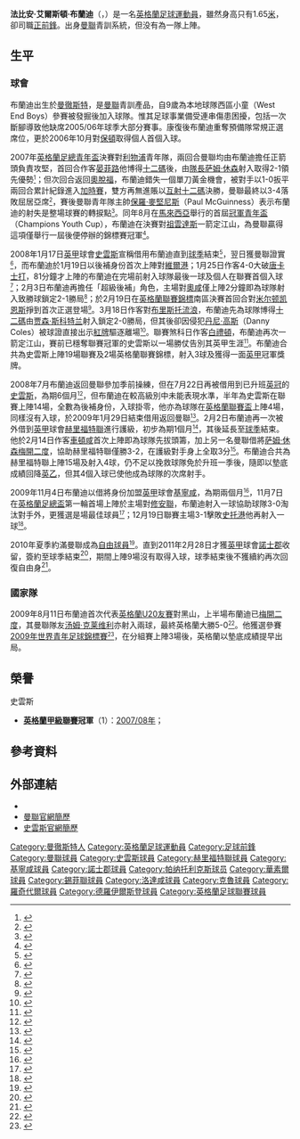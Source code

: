 {{noteTA
|G1=MUFC|G2=足球|G3=FAcup
|T=zh-hans:费比安·布兰迪;zh-hk:法比安·布蘭迪;zh-tw:費比安·布蘭迪;
|1=zh-hans:费比安·布兰迪;zh-hk:法比安·布蘭迪;zh-tw:費比安·布蘭迪;
|2=zh-hans:费比安·厄尔斯顿·布兰迪;zh-hk:法比安·艾爾斯頓·布蘭迪;zh-tw:費比安·厄爾斯頓·布蘭迪;
|3=zh-hans:布兰迪;zh-hk:布蘭迪;zh-tw:布蘭迪;
|4=zh-hans:贾森·斯科特兰; zh-hk:積遜·史葛蘭特;
}}
{{Football player infobox
|          playername = 法比安·布蘭迪<br />''Febian Brandy''
| image         = File:FebianBrandy.jpg
| image_size    = 200px
|            fullname = Febian Earlston Brandy
|         dateofbirth = {{birth date and age|1989|2|4|df=y}}
|         cityofbirth = [[曼彻斯特|曼彻斯特]]
|      countryofbirth = [[英格蘭|英格蘭]] 
|              height = {{height|m=1.65}}
|            position = [[前鋒_(足球)|前鋒]]
|         currentclub = 
|          clubnumber = 
|          youthyears = 1998–2007 
|          youthclubs = [[曼聯預備隊及青訓學院|曼聯]]
|              years1 = 2007–2010 
|              clubs1 = [[曼徹斯特聯足球俱樂部|曼聯]]     
|               caps1 = 0  
|              goals1 = 0
|              years2 = 2008      
|              clubs2 = → [[斯旺西城足球俱乐部|史雲斯]]
|               caps2 = 19 
|              goals2 = 3
|              years3 = 2008–2009 
|              clubs3 = → [[斯旺西城足球俱乐部|史雲斯]]  
|               caps3 = 14 
|              goals3 = 0
|              years4 = 2009      
|              clubs4 = → [[靴尔福特联足球俱乐部|赫里福特聯]]
|               caps4 = 15 
|              goals4 = 4
|              years5 = 2009–2010 
|              clubs5 = → [[吉林汉姆足球俱乐部|基寧咸]]       
|               caps5 = 7  
|              goals5 = 1
|              years6 = 2011      
|              clubs6 = [[諾士郡足球會|諾士郡]]                
|               caps6 = 9  
|              goals6 = 0
|              years7 = 2012      
|              clubs7 = [[帕纳托利克斯足球俱乐部|帕納托利克斯]]                  
|               caps7 = 0  
|              goals7 = 0
|              years8 = 2012–2013 
|              clubs8 = [[沃尔索尔足球俱乐部|華素爾]]                          
|               caps8 = 34 
|              goals8 = 7
|              years9 = 2013–2014 
|              clubs9 = [[谢菲尔德联足球俱乐部|錫菲聯]]        
|               caps9 = 14 
|              goals9 = 0
|             years10 = 2014      
|             clubs10 = → [[沃尔索尔足球俱乐部|華素爾]]            
|              caps10 = 20 
|             goals10 = 4
|             years11 = 2014     
|             clubs11 = [[罗瑟勒姆足球俱乐部|洛達咸]]       
|              caps11 = 1  
|             goals11 = 0
|             years12 = 2014      
|             clubs12 = → [[克鲁足球俱乐部|克魯]]
|              caps12 = 8  
|             goals12 = 1
|             years13 = 2015
|             clubs13 = [[罗奇代尔足球俱乐部|羅奇代爾]]
|              caps13 = 4 
|             goals13 = 0
|             years14 = 2016
|             clubs14 = [[烏汶UMT聯足球俱樂部|烏汶UMT聯]]
|              caps14 = 1
|             goals14 = 0
|             years15 = 2017
|             clubs15 = [[艾贝斯费特联足球俱乐部|艾贝斯费特联]]
|              caps15 = 1
|             goals15 = 0
|             years16 = 2018
|             clubs16 = [[德羅伊爾斯登足球會|德羅伊爾斯登]]
|              caps16 = 
|      nationalyears1 = 2004–2005 
|       nationalteam1 = [[英格蘭16歲以下足球代表隊|英格蘭U16]] 
|       nationalcaps1 = 4 
|      nationalgoals1 = 2
|      nationalyears2 = 2005–2006 
|       nationalteam2 = [[英格蘭17歲以下足球代表隊|英格蘭U17]] 
|       nationalcaps2 = 2 
|      nationalgoals2 = 1
|      nationalyears3 = 2006–2007 
|       nationalteam3 = [[英格蘭18歲以下足球代表隊|英格蘭U18]] 
|       nationalcaps3 = 2 
|      nationalgoals3 = 1
|      nationalyears4 = 2007–2008 
|       nationalteam4 = [[英格蘭19歲以下足球代表隊|英格蘭U19]] 
|       nationalcaps4 = 5 
|      nationalgoals4 = 2
|      nationalyears5 = 2009      
|       nationalteam5 = [[英格蘭20歲以下足球代表隊|英格蘭U20]] 
|       nationalcaps5 = 4 
|      nationalgoals5 = 2
|         club-update = 14:02, 25 November 2014 (UTC)
| nationalteam-update = 17:07, 13 October 2013 (UTC)
}}
'''法比安·艾爾斯頓·布蘭迪'''（{{lang-en|'''Febian Earlston Brandy'''}}，{{bd|1989年|2月4日|catidx=Febian Brandy}}）是一名[[英格蘭|英格蘭]][[英式足球|足球]][[運動員|運動員]]，雖然身高只有1.65[[米_(單位)|米]]，卻司職[[前鋒_(足球)|正前鋒]]。出身[[曼聯預備隊及青訓學院|曼聯]]青訓系統，但没有為一隊上陣。

== 生平 ==
=== 球會 ===
布蘭迪出生於[[曼徹斯特|曼徹斯特]]，是[[曼徹斯特聯足球俱樂部|曼聯]]青訓產品，自9歲為本地球隊西區小童（West End Boys）參賽被發掘後加入球隊。惟其足球事業備受連串傷患困擾，包括一次斷腳導致他缺席2005/06年球季大部分賽事。康復後布蘭迪重奪預備隊常規正選席位，更於2006年10月對[[博尔顿足球俱乐部|保頓]]取得個人首個入球。

2007年[[英格蘭足總青年盃|英格蘭足總青年盃]]決賽對[[利物浦足球俱乐部|利物浦]]青年隊，兩回合曼聯均由布蘭迪擔任正箭頭負責攻堅，首回合作客[[晏菲路球場|晏菲路]]他博得[[十二碼|十二碼]]後，由[[隊長_(足球)|隊長]][[萨姆·休森|萨姆·休森]]射入取得2-1領先優勢<small><ref>{{cite news |language=en |url=http://news.bbc.co.uk/sport2/hi/football/6557875.stm |title=Man Utd gain Youth Cup advantage |publisher=[[BBC|BBC]] Sport |date=2007-04-16 |accessdate=2010-03-15 |archive-date=2021-01-25 |archive-url=https://web.archive.org/web/20210125235342/http://news.bbc.co.uk/sport2/hi/football/6557875.stm |dead-url=no }}</ref></small>；但次回合返回[[奧脫福球場|奧脫福]]，布蘭迪錯失一個單刀黃金機會，被對手以1-0扳平兩回合累計紀錄進入[[加時賽|加時賽]]，雙方再無進賬以[[互射十二碼|互射十二碼]]決勝，曼聯最終以3-4落敗屈居亞席<small><ref>{{cite news |language=en |url=http://news.bbc.co.uk/sport2/hi/football/6592847.stm |title=Liverpool secure FA Youth Cup win |publisher=[[BBC|BBC]] Sport |date=2007-04-26 |accessdate=2010-03-15 |archive-date=2016-09-07 |archive-url=https://web.archive.org/web/20160907164603/http://news.bbc.co.uk/sport2/hi/football/6592847.stm |dead-url=no }}</ref></small>，賽後曼聯青年隊主帥[[保羅·麥堅尼斯|保羅·麥堅尼斯]]（Paul McGuinness）表示布蘭迪的射失是整場球賽的轉捩點<small><ref>{{cite web |language=en |url=http://www.thefa.com/TheFACup/FACompetitions/TheFAYouthCup/NewsAndFeatures/2009/FAYC_Reaction2.aspx |title=McGuinness takes stock |publisher=[[英格蘭足球總會|''thefa.com'']] |date=2007-04-27 |accessdate=2010-03-15 }}</ref></small>。同年8月在[[馬來西亞|馬來西亞]]舉行的首屆[[冠軍青年盃|冠軍青年盃]]（Champions Youth Cup），布蘭迪在決賽對[[尤文图斯足球俱乐部|祖雲達斯]]一箭定江山，為曼聯贏得這項僅舉行一屆後便停辦的錦標賽冠軍<small><ref>{{cite web |language=en |url=http://www.manutd.com/default.sps?pagegid={B4CEE8FA-9A47-47BC-B069-3F7A2F35DB70}&newsid=464561 |title=Reds triumph in Malaysia |publisher=[[曼徹斯特聯足球俱樂部|''manutd.com'']] |date=2007-08-19 |accessdate=2010-03-15 |archive-url=https://web.archive.org/web/20071130094629/http://www.manutd.com/default.sps?pagegid=%7BB4CEE8FA-9A47-47BC-B069-3F7A2F35DB70%7D&newsid=464561 |archive-date=2007-11-30 |dead-url=yes }}</ref></small>。

2008年1月17日[[英甲|英甲]]球會[[斯旺西城足球俱乐部|史雲斯]]宣稱借用布蘭迪直到[[2007年至2008年英格蘭足球甲級聯賽|球季]]結束<small><ref>{{cite news |language=en |title=Swans to sign Man United striker |url=http://www.swanseacity.premiumtv.co.uk/page/Latest/0,,10354~1216754,00.html |publisher=[[斯旺西城足球俱乐部|''swanseacity.premiumtv.co.uk'']] |date=2008-01-17 |accessdate=2010-03-15 |deadurl=yes |archiveurl=https://web.archive.org/web/20080118050200/http://www.swanseacity.premiumtv.co.uk/page/Latest/0%2C%2C10354~1216754%2C00.html |archivedate=2008-01-18 }}</ref></small>，翌日獲曼聯證實<small><ref>{{cite news |language=en |title=Swansea order Brandy |url=http://www.manutd.com/default.sps?pagegid={B4CEE8FA-9A47-47BC-B069-3F7A2F35DB70}&newsid=524235 |publisher=[[曼徹斯特聯足球俱樂部|''manutd.com'']] |date=2008-01-17 |accessdate=2010-03-15 |archive-url=https://web.archive.org/web/20100329132242/http://www.manutd.com/default.sps?pagegid=%7BC04A2C83-66A3-4F51-9183-CE06BBABF071%7D |archive-date=2010-03-29 |dead-url=yes }}</ref></small>，而布蘭迪於1月19日以後補身份首次上陣對[[韦尔港足球俱乐部|維爾港]]；1月25日作客4-0大破[[唐卡斯特流浪足球俱乐部|唐卡士打]]，81分鐘才上陣的布蘭迪在完場前射入球隊最後一球及個人在聯賽首個入球<small><ref>{{cite news |language=en |url=http://news.bbc.co.uk/sport2/hi/football/eng_div_2/7197687.stm |title=Doncaster 0-4 Swansea |publisher=[[BBC|BBC]] Sport |date=2009-01-25 |accessdate=2010-03-15 |archive-date=2016-03-07 |archive-url=https://web.archive.org/web/20160307125213/http://news.bbc.co.uk/sport2/hi/football/eng_div_2/7197687.stm |dead-url=no }}</ref></small>；2月3日布蘭迪再擔任「超級後補」角色，主場對[[奥尔德姆足球俱乐部|奧咸]]僅上陣2分鐘即為球隊射入致勝球鎖定2-1勝局<small><ref>{{cite news |language=en |url=http://news.bbc.co.uk/sport2/hi/football/eng_div_2/7210744.stm |title=Swansea 2-1 Oldham |publisher=[[BBC|BBC]] Sport |date=2008-02-03 |accessdate=2010-03-15 |archive-date=2018-07-01 |archive-url=https://web.archive.org/web/20180701002524/http://news.bbc.co.uk/sport2/hi/football/eng_div_2/7210744.stm |dead-url=no }}</ref></small>；於2月19日在[[英格蘭聯賽錦標|英格蘭聯賽錦標]]南區決賽首回合對[[米尔顿凯恩斯足球俱乐部|米尔顿凯恩斯]]掙到首次正選登場<small><ref>{{cite news |language=en |url=http://news.bbc.co.uk/sport2/hi/football/7250423.stm |title=Swansea 0-1 MK Dons |publisher=[[BBC|BBC]] Sport |date=2008-02-19 |accessdate=2010-03-15 |archive-date=2020-10-16 |archive-url=https://web.archive.org/web/20201016232136/http://news.bbc.co.uk/sport2/hi/football/7250423.stm |dead-url=no }}</ref></small>。3月18日作客對[[布里斯托流浪足球俱乐部|布里斯托流浪]]，布蘭迪先為球隊博得[[十二碼|十二碼]]由[[贾森·斯科特兰|贾森·斯科特兰]]射入鎖定2-0勝局，但其後卻因侵犯[[丹尼·高斯|丹尼·高斯]]（Danny Coles）被球證直接出示[[紅牌|紅牌]]驅逐離場<small><ref>{{cite news |language=en |url=http://news.bbc.co.uk/sport2/hi/football/eng_div_2/7298081.stm |title=Bristol Rovers 0-2 Swansea |publisher=[[BBC|BBC]] Sport |date=2008-03-18 |accessdate=2010-03-15 |archive-date=2019-12-24 |archive-url=https://web.archive.org/web/20191224231632/http://news.bbc.co.uk/sport2/hi/football/eng_div_2/7298081.stm |dead-url=no }}</ref></small>。聯賽煞科日作客[[布莱顿足球俱乐部|白禮頓]]，布蘭迪再次一箭定江山，賽前已穩奪聯賽冠軍的史雲斯以一場勝仗告別其英甲生涯<small><ref>{{cite news |language=en |url=http://news.bbc.co.uk/sport2/hi/football/eng_div_2/7368655.stm |title=Brighton 0-1 Swansea |publisher=[[BBC|BBC]] Sport |date=2008-05-03 |accessdate=2010-03-15 |archive-date=2020-02-17 |archive-url=https://web.archive.org/web/20200217163027/http://news.bbc.co.uk/sport2/hi/football/eng_div_2/7368655.stm |dead-url=no }}</ref></small>。布蘭迪合共為史雲斯上陣19場聯賽及2場英格蘭聯賽錦標，射入3球及獲得一面[[英甲|英甲]]冠軍獎牌。

2008年7月布蘭迪返回曼聯參加季前操練，但在7月22日再被借用到已升班[[英冠|英冠]]的[[斯旺西城足球俱乐部|史雲斯]]，為期6個月<small><ref>{{cite news |language=en |title=Swans snap up Brandy in loan deal |url=http://news.bbc.co.uk/sport1/hi/football/teams/s/swansea_city/7518459.stm |publisher=[[BBC|BBC]] Sport |date=2008-07-22 |accessdate=2010-03-15 |archive-date=2012-12-17 |archive-url=https://www.webcitation.org/6CxvuxKv5?url=http://news.bbc.co.uk/sport2/hi/football/teams/s/swansea_city/7518459.stm |dead-url=no }}</ref></small>，但布蘭迪在較高級別中未能表現水準，半年為史雲斯在聯賽上陣14場，全數為後補身份，入球掛零，他亦為球隊在[[英格蘭聯賽盃|英格蘭聯賽盃]]上陣4場，同樣沒有入球，於2009年1月29日結束借用返回曼聯<small><ref>{{cite news |language=en |title=Brandy ends loan spell at Swansea |url=http://news.bbc.co.uk/sport1/hi/football/teams/s/swansea_city/7824918.stm |publisher=[[BBC|BBC]] Sport |date=2009-01-12 |accessdate=2010-03-15 |archive-date=2009-01-22 |archive-url=https://web.archive.org/web/20090122030840/http://news.bbc.co.uk/sport1/hi/football/teams/s/swansea_city/7824918.stm |dead-url=no }}</ref></small>。2月2日布蘭迪再一次被外借到[[英甲|英甲]]球會[[靴尔福特联足球俱乐部|赫里福特聯]]進行護級，初步為期1個月<small><ref>{{cite news |language=en |title=Bulls take Brandy on loan |url=http://www.skysports.com/story/0,19528,11771_4888747,00.html |publisher=Sky Sports |date=2009-02-02 |accessdate=2010-03-15 |archive-date=2009-02-10 |archive-url=https://web.archive.org/web/20090210040207/http://www.skysports.com/story/0,19528,11771_4888747,00.html |dead-url=no }}</ref></small>，其後延長至[[2008年至2009年英格蘭足球甲級聯賽|球季]]結束。他於2月14日作客[[切尔滕汉姆足球俱乐部|車頓咸]]首次上陣即為球隊先拔頭籌，加上另一名曼聯借將[[萨姆·休森|萨姆·休森]][[梅開二度|梅開二度]]，協助赫里福特聯僅勝3-2，在護級對手身上全取3分<small><ref>{{cite news |language=en |title=Cheltenham 2-3 Hereford |url=http://news.bbc.co.uk/sport1/hi/football/eng_div_2/7872895.stm |publisher=[[BBC|BBC]] Sport |date=2009-02-14 |accessdate=2010-03-15 |archive-date=2009-02-17 |archive-url=https://web.archive.org/web/20090217193510/http://news.bbc.co.uk/sport1/hi/football/eng_div_2/7872895.stm |dead-url=no }}</ref></small>。布蘭迪合共為赫里福特聯上陣15場及射入4球，仍不足以挽救球隊免於升班一季後，隨即以墊底成績回降[[英乙|英乙]]，但其4個入球已使他成為球隊的次席射手。

2009年11月4日布蘭迪以借將身份加盟[[英甲|英甲]]球會[[吉林汉姆足球俱乐部|基寧咸]]，為期兩個月<small><ref>{{cite news |language=en |title=Gills sign up Brandy on loan deal |url=http://news.bbc.co.uk/sport1/hi/football/teams/g/gillingham/8343329.stm |publisher=BBC Sport |date=2009-11-04 |accessdate=2010-03-15 |archive-date=2009-11-07 |archive-url=https://web.archive.org/web/20091107132302/http://news.bbc.co.uk/sport1/hi/football/teams/g/gillingham/8343329.stm |dead-url=no }}</ref></small>，11月7日在[[英格蘭足總盃|英格蘭足總盃]]第一輪首場上陣於主場對[[绍森德足球俱乐部|修安聯]]，布蘭迪射入一球協助球隊3-0淘汰對手外，更獲選是場最佳球員<small><ref>{{cite news |language=en |title=Gillingham 3-0 Southend |url=http://news.bbc.co.uk/sport1/hi/football/fa_cup/8340964.stm |publisher=[[BBC|BBC]] Sport |date=2009-11-07 |accessdate=2010-03-15 }}</ref></small>；12月19日聯賽主場3-1擊敗[[斯托克港足球俱乐部|史托港]]他再射入一球<small><ref>{{cite news |language=en |url=http://news.bbc.co.uk/sport2/hi/football/eng_div_2/8399392.stm |title=Gillingham 3-1 Stockport |publisher=[[BBC|BBC]] Sport |date=2009-12-19 |accessdate=2010-03-15 |archive-date=2020-10-29 |archive-url=https://web.archive.org/web/20201029224239/http://news.bbc.co.uk/sport2/hi/football/eng_div_2/8399392.stm |dead-url=no }}</ref></small>。

2010年夏季約滿曼聯成為[[自由球員|自由球員]]<small><ref>{{cite news |language=en |url=http://www.skysports.com/story/0,19528,11096_6245571,00.html |title=Free Agent - Febian Brandy |publisher=Sky Sports |date=2010-07-20 |accessdate=2010-07-23 |archive-date=2016-03-10 |archive-url=https://web.archive.org/web/20160310082234/http://www.skysports.com/story/0,19528,11096_6245571,00.html |dead-url=no }}</ref></small>。直到2011年2月28日才獲[[英甲|英甲]]球會[[諾士郡足球會|諾士郡]]收留，簽約至球季結束<ref>{{cite news |language=en |url=http://news.bbc.co.uk/sport2/hi/football/teams/n/notts_county/9406883.stm |title=Notts County sign striker Febian Brandy |publisher=''[[BBC_Sport|BBC Sport]]'' |date=2011-02-28 |accessdate=2011-03-01 |archive-date=2020-08-08 |archive-url=https://web.archive.org/web/20200808013255/http://news.bbc.co.uk/sport2/hi/football/teams/n/notts_county/9406883.stm |dead-url=no }}</ref>，期間上陣9場沒有取得入球，球季結束後不獲續約再次回復自由身<ref>{{cite news |language=en |url=http://news.bbc.co.uk/sport2/hi/football/13416928.stm |title=Graeme Lee one of eight to leave Notts County |publisher=''[[BBC_Sport|BBC Sport]]'' |date=2011-05-16 |accessdate=2011-05-17 |archive-date=2011-08-21 |archive-url=https://web.archive.org/web/20110821071130/http://news.bbc.co.uk/sport2/hi/football/13416928.stm |dead-url=no }}</ref>。

=== 國家隊 ===
2009年8月11日布蘭迪首次代表[[英格蘭20歲以下足球代表隊|英格蘭U20]][[友賽|友賽]]對黑山，上半場布蘭迪已[[梅開二度|梅開二度]]，其曼聯隊友[[汤姆·克莱维利|汤姆·克莱维利]]亦射入兩球，最終英格蘭大勝5-0<small><ref>{{cite news |language=en |title=Five star England cruise to victory |url=http://www.thefa.com/England/MensUnder20s/MatchCentre/2009/EnglandMontenegro/england_montenegro_report_110809.aspx |publisher=[[英格蘭足球總會|''thefa.com'']] |date=2009-08-11 |accessdate=2010-03-15 |archive-date=2010-01-25 |archive-url=https://web.archive.org/web/20100125223739/http://thefa.com/England/MensUnder20s/MatchCentre/2009/EnglandMontenegro/england_montenegro_report_110809.aspx |dead-url=no }}</ref></small>。他獲選參賽[[2009年世界青年足球錦標賽|2009年世界青年足球錦標賽]]<small><ref>{{cite news |language=en |title=U20 World Cup squad named |url=http://www.thefa.com/England/MensUnder20s/NewsAndFeatures/2009/WC_squad_announcement.aspx |publisher=[[英格蘭足球總會|''thefa.com'']] |date=2009-09-11 |accessdate=2010-03-15 |archive-date=2021-01-15 |archive-url=https://web.archive.org/web/20210115184818/https://www.thefa.com/England/MensUnder20s/NewsAndFeatures/2009/WC_squad_announcement.aspx |dead-url=no }}</ref></small>，在分組賽上陣3場後，英格蘭以墊底成績提早出局。

== 榮譽 ==
;史雲斯
* '''[[英格蘭足球甲級聯賽|英格蘭甲級聯賽]]冠軍'''（1）：[[2007年至2008年英格蘭足球甲級聯賽|2007/08年]]；

== 參考資料 ==
{{reflist}}

== 外部連結 ==
* {{soccerbase|id=48321|name=法比安·布蘭迪}}
* [https://web.archive.org/web/20160304104555/http://www.manutd.com/default.sps?pagegid=%7B061AD8F0-B618-4CC3-838C-A9AEA6B5217A%7D&section=playerProfile&bioid=91981 曼聯官網簡歷]
* [https://web.archive.org/web/20081203082037/http://www.swanseacity.premiumtv.co.uk/page/ProfilesDetail/0,,10354~42540,00.html 史雲斯官網簡歷]

{{DEFAULTSORT:Brandy, Febian}}
[[Category:曼徹斯特人|Category:曼徹斯特人]]
[[Category:英格蘭足球運動員|Category:英格蘭足球運動員]]
[[Category:足球前鋒|Category:足球前鋒]]
[[Category:曼聯球員|Category:曼聯球員]]
[[Category:史雲斯球員|Category:史雲斯球員]]
[[Category:赫里福特聯球員|Category:赫里福特聯球員]]
[[Category:基寧咸球員|Category:基寧咸球員]]
[[Category:諾士郡球員|Category:諾士郡球員]]
[[Category:帕纳托利克斯球员|Category:帕纳托利克斯球员]] 
[[Category:華素爾球員|Category:華素爾球員]]
[[Category:錫菲聯球員|Category:錫菲聯球員]]
[[Category:洛達咸球員|Category:洛達咸球員]]
[[Category:克魯球員|Category:克魯球員]]
[[Category:羅奇代爾球員|Category:羅奇代爾球員]]
[[Category:德羅伊爾斯登球員|Category:德羅伊爾斯登球員]]
[[Category:英格蘭足球聯賽球員|Category:英格蘭足球聯賽球員]]